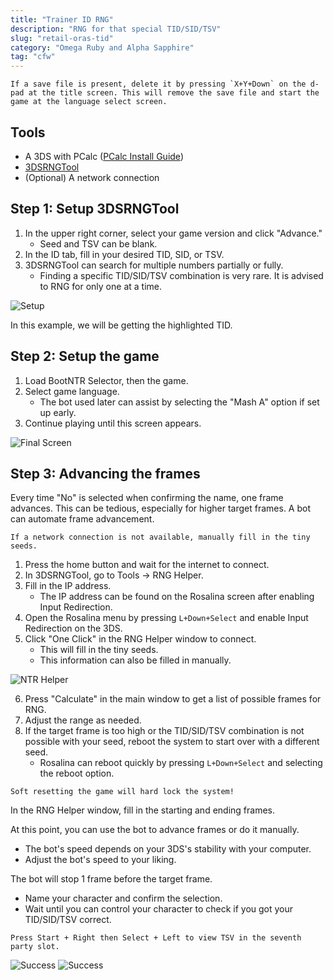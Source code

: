 ```yaml
---
title: "Trainer ID RNG"
description: "RNG for that special TID/SID/TSV"
slug: "retail-oras-tid"
category: "Omega Ruby and Alpha Sapphire"
tag: "cfw"
---
```


```
If a save file is present, delete it by pressing `X+Y+Down` on the d-pad at the title screen. This will remove the save file and start the game at the language select screen.
```

## Tools

- A 3DS with PCalc ([PCalc Install Guide](https://www.pokemonrng.com/misc-3ds-installing-pcalc))
- [3DSRNGTool](https://github.com/wwwwwwzx/3DSRNGTool/releases)
- (Optional) A network connection

## Step 1: Setup 3DSRNGTool

1. In the upper right corner, select your game version and click "Advance."
   - Seed and TSV can be blank.
2. In the ID tab, fill in your desired TID, SID, or TSV.
3. 3DSRNGTool can search for multiple numbers partially or fully.
   - Finding a specific TID/SID/TSV combination is very rare. It is advised to RNG for only one at a time.

![Setup](/images/OmegaRuby-AlphaSapphire/TID/Setup.png)

In this example, we will be getting the highlighted TID.

## Step 2: Setup the game

1. Load BootNTR Selector, then the game.
2. Select game language.
   - The bot used later can assist by selecting the "Mash A" option if set up early.
3. Continue playing until this screen appears.

![Final Screen](/images/OmegaRuby-AlphaSapphire/TID/Final-Screen.png)

## Step 3: Advancing the frames

Every time "No" is selected when confirming the name, one frame advances. This can be tedious, especially for higher target frames. A bot can automate frame advancement.

```
If a network connection is not available, manually fill in the tiny seeds.
```

1. Press the home button and wait for the internet to connect.
2. In 3DSRNGTool, go to Tools -> RNG Helper.
3. Fill in the IP address.
   - The IP address can be found on the Rosalina screen after enabling Input Redirection.
4. Open the Rosalina menu by pressing `L+Down+Select` and enable Input Redirection on the 3DS.
5. Click "One Click" in the RNG Helper window to connect.
   - This will fill in the tiny seeds.
   - This information can also be filled in manually.

![NTR Helper](/images/OmegaRuby-AlphaSapphire/TID/NTR-Helper.png)

6. Press "Calculate" in the main window to get a list of possible frames for RNG.
7. Adjust the range as needed.
8. If the target frame is too high or the TID/SID/TSV combination is not possible with your seed, reboot the system to start over with a different seed.
   - Rosalina can reboot quickly by pressing `L+Down+Select` and selecting the reboot option.

```
Soft resetting the game will hard lock the system!
```

In the RNG Helper window, fill in the starting and ending frames.

At this point, you can use the bot to advance frames or do it manually.

- The bot's speed depends on your 3DS's stability with your computer.
- Adjust the bot's speed to your liking.

The bot will stop 1 frame before the target frame.

- Name your character and confirm the selection.
- Wait until you can control your character to check if you got your TID/SID/TSV correct.

```
Press Start + Right then Select + Left to view TSV in the seventh party slot.
```

![Success](/images/OmegaRuby-AlphaSapphire/TID/Success.png)
![Success](/images/OmegaRuby-AlphaSapphire/TID/Success-2.png)
